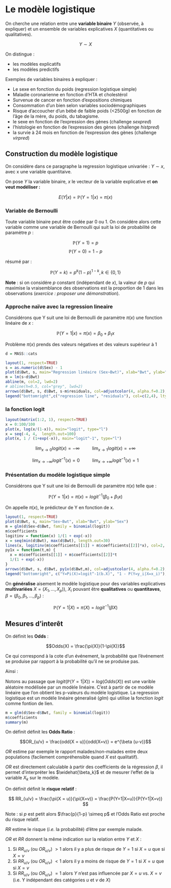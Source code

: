 # Le modèle logistique

On cherche une relation entre une **variable binaire** $Y$ (observée, à expliquer) et un ensemble de variables explicatives $X$ (quantitatives ou qualitatives). 

$$Y \sim X$$


On distingue : 

  - les modèles explicatifs
  - les modèles predictifs

Exemples de variables binaires à expliquer : 
  
  - Le sexe en fonction du poids (regression logistique simple)
  - Maladie coronarienne en fonction d’HTA et cholestérol
  - Survenue de cancer en fonction d’expositions chimiques
  - Consommation d’un bien selon variables sociodémographiques
  - Risque d’accoucher d’un bébé de faible poids (<2500g) en fonction de l’âge de la mère, du poids, du tabagisme.
  - le sexe en fonction de l’expression des gènes (challenge *sexpred*)
  - l’histologie en fonction de l’expression des gènes (challenge *histpred*)
  - la survie à 24 mois en fonction de l’expression des gènes (challenge *virpred*)




## Construction du modèle logistique

On considère dans ce paragraphe la regression logistique univariée : $Y \sim x$, avec x une variable quantitaive.

On pose $Y$ la variable binaire, $x$ le vecteur de la variable explicative et **on veut modéliser : ** 

$$E(Y|x) = \mathbb{P}(Y=1|x) = \pi (x)$$


### Variable de Bernoulli

Toute variable binaire peut être codée par 0 ou 1. 
On considére alors cette variable comme une variable de Bernoulli qui suit la loi de probabilité de paramètre $p$ :
 
$$\mathbb{P}(Y=1)=p$$
$$\mathbb{P}(Y=0)=1-p$$ 

résumé par :

$$\mathbb{P}(Y=k)=p^k(1-p)^{1-k}, k \in \{0,1\}$$ 

**Note** : si on considére $p$ constant (indépendant de $x$), la valeur de $p$ qui maximise la vraisemblance des observations est la proportion de 1 dans les observations (*exercice : proposer une démonstration*). 

### Approche naïve avec la regression lineaire

Considérons que Y suit une loi de Bernoulli de paramètre $\pi (x)$ une fonction linéaire de $x$ : 

$$\mathbb{P}(Y=1|x)=\pi (x) = \beta_0 + \beta_1 x$$

Problème $\pi(x)$ prends des valeurs négatives et des valeurs supérieur à 1

```r
d = MASS::cats
```

```r
layout(1, respect=TRUE)
s = as.numeric(d$Sex) - 1
plot(d$Bwt, s, main="Regression linéaire (Sex~Bwt)", xlab="Bwt", ylab="Sex", ylim=c(0,1.5))
m = lm(s~d$Bwt)
abline(m, col=2, lwd=2)
# abline(h=0.5, col="grey", lwd=2)
arrows(d$Bwt, s, d$Bwt, s-m$residuals, col=adjustcolor(4, alpha.f=0.2), length=0.1, lwd=2)
legend("bottomright",c("regression line", "residuals"), col=c(2,4), lty=1, cex=0.6)
```


### la fonction logit

\begin{eqnarray}
              \text{logit: } ]0,1[ & \rightarrow & \mathbb{R} \\
                                 x & \rightarrow & logit(x)  =  log(\frac{x}{1-x}) \\ 
\end{eqnarray}

\begin{eqnarray}
              \text{logit$^{-1}$: } \mathbb{R}& \rightarrow &  ]0,1[  \\
                      x & \rightarrow & logit^{-1}(x) = \frac{1}{1+e^{-x}}  
\end{eqnarray}

```r
layout(matrix(1:2, 1), respect=TRUE)
x = 0:100/100
plot(x, log(x/(1-x)), main="logit", type="l")
x = seq(-4, 4,  length.out=100)
plot(x, 1 / (1+exp(-x)), main="logit^-1", type="l")
```

$$ \lim_{x\to0} logit(x) = -\infty \ \ \ \ \ \ \ \ \ \  \lim_{x\to1} logit(x) = +\infty $$

$$ \lim_{x\to-\infty} logit^{-1}(x) = 0 \ \ \ \ \ \ \ \ \ \  \lim_{x\to+\infty} logit^{-1}(x) = 1 $$






### Présentation du modèle logistique simple

Considérons que Y suit une loi de Bernoulli de paramètre $\pi (x)$ telle que :

$$\mathbb{P}(Y=1|x) = \pi(x) = logit^{-1}(\beta_0 + \beta_1 x)$$ 

On appelle $\pi(x)$, le prédicteur de Y en fonction de x.

```r
layout(1, respect=TRUE)
plot(d$Bwt, s, main="Sex~Bwt", xlab="Bwt", ylab="Sex")
m = glm(d$Sex~d$Bwt, family = binomial(logit))
m$coefficients
logitinv = function(x) 1/(1 + exp(-x))
x = seq(min(d$Bwt), max(d$Bwt), length.out=30)
lines(x, logitinv(m$coefficients[[1]] + m$coefficients[[2]]*x), col=2, lwd=2)
py1x = function(t,m) {
  x = m$coefficients[[1]] + m$coefficients[[2]]*t
  1/(1 + exp(-x))
}
arrows(d$Bwt, s, d$Bwt, py1x(d$Bwt,m), col=adjustcolor(4, alpha.f=0.2), length=0.05, lwd=3)
legend("bottomright", c("Y=Pi(X)=logit^-1(b.X)", "1 - P(Y=y_i|X=x_i)"), col=c(2,4), lty=1, cex=0.6)
```

On **généralise** aisement le modèle logistique pour des variables explicatives **multivariées** $X=(X_1,...,X_p))$, $X_i$ pouvant être **qualitatives** ou **quantitaves**, $\beta=(\beta_0, \beta_1, ..., \beta_p)$ : 


$$\mathbb{P}(Y=1|X) = \pi(X) = logit^{-1}(\beta X)$$ 














## Mesures d'interêt

On définit les **Odds** :

$$Odds(X) = \frac{\pi(X)}{1-\pi(X)}$$

Ce qui correspond à la cote d’un événement, la probabilité que l’événement se produise par rapport à la probabilité qu’il ne se produise pas. 

Ainsi : 

\begin{eqnarray}
\mathbb{P}(Y=1|X) &=& \pi(X) &=& logit^{-1}(\beta X) \\
logit(\mathbb{P}(Y=1|X)) &=& logit(\pi(X)) &=& \beta X \\
&&log(\frac{\pi(x)}{1-\pi(x)}) &=& \beta X \\
&&log(Odds(X)) &=& \beta X \\
&&Odds(X) &=& e^{\beta X}

\end{eqnarray}

Notons au passage que $logit(\mathbb{P}(Y=1|X)) = log(Odds(X))$ est une varible aléatoire modélisée par un modèle linéaire. 
C’est à partir de ce modèle linéaire que l’on obtient les p-valeurs du modèle logistique. La regression logistique est un modéle linéaire géneralisé (*glm*) qui utilise la fonction *logit* comme fontion de lien.


```r
m = glm(d$Sex~d$Bwt, family = binomial(logit))
m$coefficients
summary(m)
```

On définit définit les **Odds Ratio** :

$$OR_{u/v} = \frac{odd(X = u)}{odd(X=v)} = e^{\beta (u-v)}$$

$OR$ estime par exemple le rapport malades/non-malades entre deux populations (facilement compréhensible quand $X$ est qualitatif).

$OR$ est directement calculable à partir des coefficients de la régression $\beta$, il permet d’interpréter les $\widehat{\beta_k}$ et de mesurer l‘effet de la variable $X_k$ sur le modèle.





On définit définit le **risque relatif** :

$$ RR_{u/v} = \frac{\pi(X = u)}{\pi(X=v)} = \frac{P(Y=1|X=u)}{P(Y=1|X=v)} $$

Note : si $p$ est petit alors $\frac{p}{1-p} \simeq p$ et l’Odds Ratio est proche du risque relatif.


$RR$ estime le risque (*i.e.* la probabilité) d’être par exemple malade.

$OR$ et $RR$ donnent la même indication sur la relation entre $Y$ et $X$ :

1) Si $RR_{u/v}$ (ou $OR_{u/v}$) $>1$ alors il y a plus de risque de $Y=1$ si $X=u$ que si $X=v$
2) Si $RR_{u/v}$ (ou $OR_{u/v}$) $<1$ alors il y a moins de risque de $Y=1$ si $X=u$ que si $X=v$
3) Si $RR_{u/v}$ (ou $OR_{u/v}$) $=1$ alors $Y$ n’est pas influencée par $X=u$ vs. $X=v$ (i.e. Y indépendant des catégories $u$ et $v$ de $X$)


















